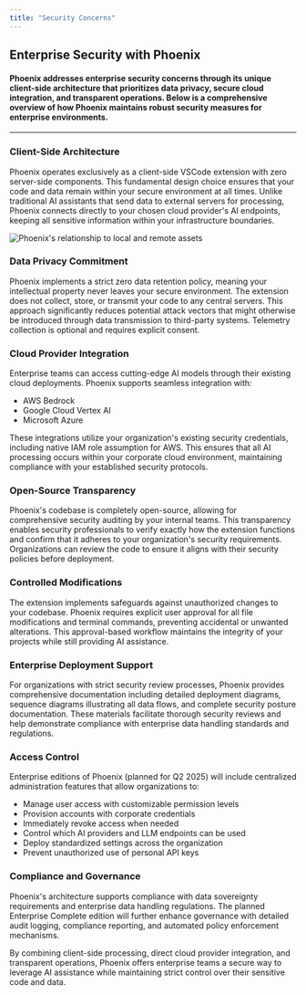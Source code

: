 ```yaml
---
title: "Security Concerns"
---
```


## Enterprise Security with Phoenix

#### Phoenix addresses enterprise security concerns through its unique client-side architecture that prioritizes data privacy, secure cloud integration, and transparent operations. Below is a comprehensive overview of how Phoenix maintains robust security measures for enterprise environments.

---

### Client-Side Architecture

Phoenix operates exclusively as a client-side VSCode extension with zero server-side components. This fundamental design choice ensures that your code and data remain within your secure environment at all times. Unlike traditional AI assistants that send data to external servers for processing, Phoenix connects directly to your chosen cloud provider's AI endpoints, keeping all sensitive information within your infrastructure boundaries.

<Frame>
	<img
		src="https://storage.googleapis.com/phoenix_public_images/docs/assets/phoenix-arch.png"
		alt="Phoenix's relationship to local and remote assets"
	/>
</Frame>

### Data Privacy Commitment

Phoenix implements a strict zero data retention policy, meaning your intellectual property never leaves your secure environment. The extension does not collect, store, or transmit your code to any central servers. This approach significantly reduces potential attack vectors that might otherwise be introduced through data transmission to third-party systems. Telemetry collection is optional and requires explicit consent.

### Cloud Provider Integration

Enterprise teams can access cutting-edge AI models through their existing cloud deployments. Phoenix supports seamless integration with:

-   AWS Bedrock
-   Google Cloud Vertex AI
-   Microsoft Azure

These integrations utilize your organization's existing security credentials, including native IAM role assumption for AWS. This ensures that all AI processing occurs within your corporate cloud environment, maintaining compliance with your established security protocols.

### Open-Source Transparency

Phoenix's codebase is completely open-source, allowing for comprehensive security auditing by your internal teams. This transparency enables security professionals to verify exactly how the extension functions and confirm that it adheres to your organization's security requirements. Organizations can review the code to ensure it aligns with their security policies before deployment.

### Controlled Modifications

The extension implements safeguards against unauthorized changes to your codebase. Phoenix requires explicit user approval for all file modifications and terminal commands, preventing accidental or unwanted alterations. This approval-based workflow maintains the integrity of your projects while still providing AI assistance.

### Enterprise Deployment Support

For organizations with strict security review processes, Phoenix provides comprehensive documentation including detailed deployment diagrams, sequence diagrams illustrating all data flows, and complete security posture documentation. These materials facilitate thorough security reviews and help demonstrate compliance with enterprise data handling standards and regulations.

### Access Control

Enterprise editions of Phoenix (planned for Q2 2025) will include centralized administration features that allow organizations to:

-   Manage user access with customizable permission levels
-   Provision accounts with corporate credentials
-   Immediately revoke access when needed
-   Control which AI providers and LLM endpoints can be used
-   Deploy standardized settings across the organization
-   Prevent unauthorized use of personal API keys

### Compliance and Governance

Phoenix's architecture supports compliance with data sovereignty requirements and enterprise data handling regulations. The planned Enterprise Complete edition will further enhance governance with detailed audit logging, compliance reporting, and automated policy enforcement mechanisms.

By combining client-side processing, direct cloud provider integration, and transparent operations, Phoenix offers enterprise teams a secure way to leverage AI assistance while maintaining strict control over their sensitive code and data.
